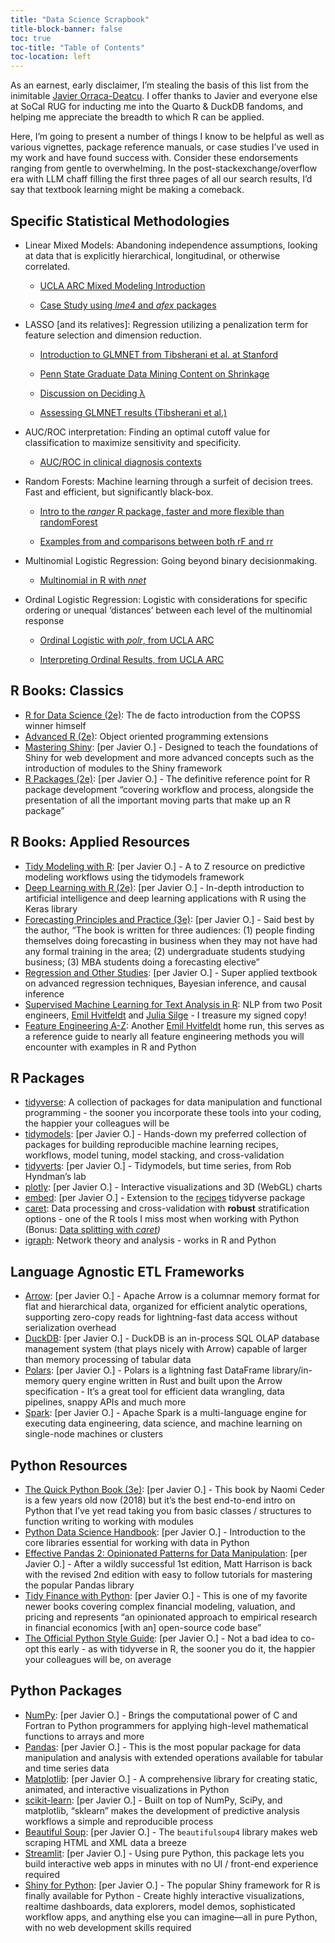 ```yaml
---
title: "Data Science Scrapbook"
title-block-banner: false
toc: true
toc-title: "Table of Contents"
toc-location: left
---
```


As an earnest, early disclaimer, I'm stealing the basis of this list from the inimitable [Javier Orraca-Deatcu](https://www.javierorracadeatcu.com/). I offer thanks to Javier and everyone else at SoCal RUG for inducting me into the Quarto & DuckDB fandoms, and helping me appreciate the breadth to which R can be applied.

Here, I'm going to present a number of things I know to be helpful as well as various vignettes, package reference manuals, or case studies I've used in my work and have found success with. Consider these endorsements ranging from gentle to overwhelming. In the post-stackexchange/overflow era with LLM chaff filling the first three pages of all our search results, I'd say that textbook learning might be making a comeback.

## Specific Statistical Methodologies

-   Linear Mixed Models: Abandoning independence assumptions, looking at data that is explicitly hierarchical, longitudinal, or otherwise correlated.

    -   [UCLA ARC Mixed Modeling Introduction](https://stats.oarc.ucla.edu/other/mult-pkg/introduction-to-linear-mixed-models/)

    -   [Case Study using *lme4* and *afex* packages](https://mspeekenbrink.github.io/sdam-r-companion/linear-mixed-effects-models.html)

-   LASSO \[and its relatives\]: Regression utilizing a penalization term for feature selection and dimension reduction.

    -   [Introduction to GLMNET from Tibsherani et al. at Stanford](https://glmnet.stanford.edu/articles/glmnet.html)

    -   [Penn State Graduate Data Mining Content on Shrinkage](https://online.stat.psu.edu/stat508/lesson/5)

    -   [Discussion on Deciding λ](https://stackoverflow.com/questions/23240182/deciding-threshold-for-glm-logistic-regression-model-in-r)

    -   [Assessing GLMNET results (Tibsherani et al.)](https://glmnet.stanford.edu/reference/assess.glmnet.html)

-   AUC/ROC interpretation: Finding an optimal cutoff value for classification to maximize sensitivity and specificity.

    -   [AUC/ROC in clinical diagnosis contexts](https://pubmed.ncbi.nlm.nih.gov/38024184/)

-   Random Forests: Machine learning through a surfeit of decision trees. Fast and efficient, but significantly black-box.

    -   [Intro to the *ranger* R package, faster and more flexible than randomForest](https://cran.r-project.org/web/packages/ranger/ranger.pdf)

    -   [Examples from and comparisons between both rF and rr](https://www.css.cornell.edu/faculty/dgr2/_static/files/R_html/CompareRandomForestPackages.html)

-   Multinomial Logistic Regression: Going beyond binary decisionmaking.

    -   [Multinomial in R with *nnet*](https://rpubs.com/beane/n4_2)

-   Ordinal Logistic Regression: Logistic with considerations for specific ordering or unequal 'distances' between each level of the multinomial response

    -   [Ordinal Logistic with *polr*, from UCLA ARC](https://stats.oarc.ucla.edu/r/dae/ordinal-logistic-regression/)

    -   [Interpreting Ordinal Results, from UCLA ARC](https://stats.oarc.ucla.edu/r/faq/ologit-coefficients/)

## R Books: Classics

-   [R for Data Science (2e)](https://r4ds.hadley.nz/): The de facto introduction from the COPSS winner himself
-   [Advanced R (2e)](https://adv-r.hadley.nz/): Object oriented programming extensions
-   [Mastering Shiny](https://mastering-shiny.org/): \[per Javier O.\] - Designed to teach the foundations of Shiny for web development and more advanced concepts such as the introduction of modules to the Shiny framework
-   [R Packages (2e)](https://r-pkgs.org/): \[per Javier O.\] - The definitive reference point for R package development "covering workflow and process, alongside the presentation of all the important moving parts that make up an R package"

## R Books: Applied Resources

-   [Tidy Modeling with R](https://www.tmwr.org/): \[per Javier O.\] - A to Z resource on predictive modeling workflows using the tidymodels framework
-   [Deep Learning with R (2e)](https://www.manning.com/books/deep-learning-with-r-second-edition): \[per Javier O.\] - In-depth introduction to artificial intelligence and deep learning applications with R using the Keras library
-   [Forecasting Principles and Practice (3e)](https://otexts.com/fpp3/): \[per Javier O.\] - Said best by the author, "The book is written for three audiences: (1) people finding themselves doing forecasting in business when they may not have had any formal training in the area; (2) undergraduate students studying business; (3) MBA students doing a forecasting elective"
-   [Regression and Other Studies](https://www.cambridge.org/core/books/regression-and-other-stories/DD20DD6C9057118581076E54E40C372C): \[per Javier O.\] - Super applied textbook on advanced regression techniques, Bayesian inference, and causal inference
-   [Supervised Machine Learning for Text Analysis in R](https://smltar.com/): NLP from two Posit engineers, [Emil Hvitfeldt](https://emilhvitfeldt.com/) and [Julia Silge](https://juliasilge.com/) - I treasure my signed copy!
-   [Feature Engineering A-Z](https://feaz-book.com/): Another [Emil Hvitfeldt](https://emilhvitfeldt.com/) home run, this serves as a reference guide to nearly all feature engineering methods you will encounter with examples in R and Python

## R Packages

-   [tidyverse](https://www.tidyverse.org/): A collection of packages for data manipulation and functional programming - the sooner you incorporate these tools into your coding, the happier your colleagues will be
-   [tidymodels](https://www.tidymodels.org/): \[per Javier O.\] - Hands-down my preferred collection of packages for building reproducible machine learning recipes, workflows, model tuning, model stacking, and cross-validation
-   [tidyverts](https://tidyverts.org/): \[per Javier O.\] - Tidymodels, but time series, from Rob Hyndman's lab
-   [plotly](https://plotly.com/r/): \[per Javier O.\] - Interactive visualizations and 3D (WebGL) charts
-   [embed](https://embed.tidymodels.org/): \[per Javier O.\] - Extension to the [recipes](https://recipes.tidymodels.org/) tidyverse package
-   [caret](https://cran.r-project.org/web/packages/caret/vignettes/caret.html): Data processing and cross-validation with **robust** stratification options - one of the R tools I miss most when working with Python (Bonus: [Data splitting with *caret*](https://topepo.github.io/caret/data-splitting.html)*)*
-   [igraph](https://r.igraph.org/): Network theory and analysis - works in R and Python

## Language Agnostic ETL Frameworks

-   [Arrow](https://arrow.apache.org/): \[per Javier O.\] - Apache Arrow is a columnar memory format for flat and hierarchical data, organized for efficient analytic operations, supporting zero-copy reads for lightning-fast data access without serialization overhead
-   [DuckDB](https://duckdb.org/): \[per Javier O.\] - DuckDB is an in-process SQL OLAP database management system (that plays nicely with Arrow) capable of larger than memory processing of tabular data
-   [Polars](https://www.pola.rs/): \[per Javier O.\] - Polars is a lightning fast DataFrame library/in-memory query engine written in Rust and built upon the Arrow specification - It's a great tool for efficient data wrangling, data pipelines, snappy APIs and much more
-   [Spark](https://spark.apache.org/): \[per Javier O.\] - Apache Spark is a multi-language engine for executing data engineering, data science, and machine learning on single-node machines or clusters

## Python Resources

-   [The Quick Python Book (3e)](https://www.manning.com/books/the-quick-python-book-third-edition): \[per Javier O.\] - This book by Naomi Ceder is a few years old now (2018) but it's the best end-to-end intro on Python that I've yet read taking you from basic classes / structures to function writing to working with modules
-   [Python Data Science Handbook](https://jakevdp.github.io/PythonDataScienceHandbook/): \[per Javier O.\] - Introduction to the core libraries essential for working with data in Python
-   [Effective Pandas 2: Opinionated Patterns for Data Manipulation](https://store.metasnake.com/effective-pandas-book): \[per Javier O.\] - After a wildly successful 1st edition, Matt Harrison is back with the revised 2nd edition with easy to follow tutorials for mastering the popular Pandas library
-   [Tidy Finance with Python](https://www.tidy-finance.org/python/): \[per Javier O.\] - This is one of my favorite newer books covering complex financial modeling, valuation, and pricing and represents "an opinionated approach to empirical research in financial economics \[with an\] open-source code base"
-   [The Official Python Style Guide](https://www.python.org/doc/essays/styleguide/): \[per Javier O.\] - Not a bad idea to co-opt this early - as with tidyverse in R, the sooner you do it, the happier your colleagues will be, on average

## Python Packages

-   [NumPy](https://numpy.org/): \[per Javier O.\] - Brings the computational power of C and Fortran to Python programmers for applying high-level mathematical functions to arrays and more
-   [Pandas](https://pandas.pydata.org/): \[per Javier O.\] - This is the most popular package for data manipulation and analysis with extended operations available for tabular and time series data
-   [Matplotlib](https://matplotlib.org/): \[per Javier O.\] - A comprehensive library for creating static, animated, and interactive visualizations in Python
-   [scikit-learn](https://scikit-learn.org/stable/): \[per Javier O.\] - Built on top of NumPy, SciPy, and matplotlib, "sklearn" makes the development of predictive analysis workflows a simple and reproducible process
-   [Beautiful Soup](https://www.crummy.com/software/BeautifulSoup/): \[per Javier O.\] - The `beautifulsoup4` library makes web scraping HTML and XML data a breeze
-   [Streamlit](https://streamlit.io/): \[per Javier O.\] - Using pure Python, this package lets you build interactive web apps in minutes with no UI / front-end experience required
-   [Shiny for Python](https://shiny.posit.co/py/): \[per Javier O.\] - The popular Shiny framework for R is finally available for Python - Create highly interactive visualizations, realtime dashboards, data explorers, model demos, sophisticated workflow apps, and anything else you can imagine—all in pure Python, with no web development skills required
